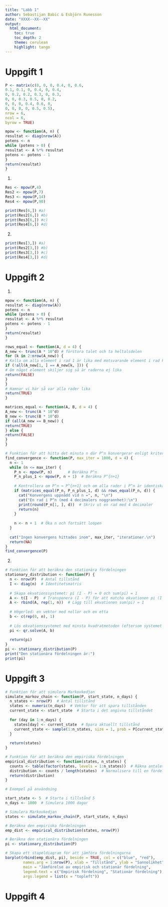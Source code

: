 ```yaml
---
title: "Labb 1"
author: Sebastijan Babic & Esbjörn Runesson
date: "XXXX--XX--XX"
output: 
  html_document:
    toc: true                
    toc_depth: 2             
    theme: cerulean          
    highlight: tango         
---
```


# Uppgift 1

```r
P <- matrix(c(0, 0, 0, 0.4, 0, 0.6,
0.1, 0.1, 0, 0.4, 0, 0.4,
0, 0.2, 0.2, 0.3, 0, 0.3,
0, 0, 0.3, 0.5, 0, 0.2,
0, 0, 0, 0.4, 0.6, 0,
0, 0, 0, 0, 0.5, 0.5),
nrow = 6,
ncol = 6,
byrow = TRUE)

mpow <- function(A, n) {
resultat <- diag(nrow(A))
potens <- n
while (potens > 0) {
resultat <- A %*% resultat
potens <- potens - 1
}
return(resultat)
}
```


1)

```r

Res <- mpow(P,4)
Res2 <- mpow(P,7)
Res3 <- mpow(P,14)
Res4 <- mpow(P,90)

print(Res[6,]) #a)
print(Res2[6,]) #b)
print(Res3[6,]) #c)
print(Res4[6,]) #d)
```

2)

```r
print(Res[3,]) #a)
print(Res2[3,]) #b)
print(Res3[3,]) #c)
print(Res4[3,]) #d)
```



# Uppgift 2

1)

```r
mpow <- function(A, n) {
resultat <- diag(nrow(A))
potens <- n
while (potens > 0) {
resultat <- A %*% resultat
potens <- potens - 1
}
return(resultat)
}

rows_equal <- function(A, d = 4) {
A_new <- trunc(A * 10^d) # förstora talet och ta heltalsdelen
for (k in 2:nrow(A_new)) {
# Kolla om alla element i rad 1 är lika med motsvarande element i rad k
if (!all(A_new[1, ] == A_new[k, ])) {
# Om något element skiljer sig så är raderna ej lika
return(FALSE)
}
}
# Hamnar vi här så var alla rader lika
return(TRUE)
}

matrices_equal <- function(A, B, d = 4) {
A_new <- trunc(A * 10^d)
B_new <- trunc(B * 10^d)
if (all(A_new == B_new)) {
return(TRUE)
} else {
return(FALSE)
}
}

# Funktion för att hitta det minsta n där P^n konvergerar enligt kriterierna
find_convergence <- function(P, max_iter = 1000, d = 4) {
  n <- 1
  while (n <= max_iter) {
    P_n <- mpow(P, n)       # Beräkna P^n
    P_n_plus_1 <- mpow(P, n + 1)  # Beräkna P^{n+1}
    
    # Kontrollera om P^n ≈ P^{n+1} och om alla rader i P^n är identiska
    if (matrices_equal(P_n, P_n_plus_1, d) && rows_equal(P_n, d)) {
      cat("Konvergens uppnådd vid n =", n, "\n")
      cat("En rad i P^n (med 4 decimalers noggrannhet):\n")
      print(round(P_n[1, ], d))  # Skriv ut en rad med 4 decimaler
      return(n)
    }
    
    n <- n + 1  # Öka n och fortsätt loopen
  }
  
  cat("Ingen konvergens hittades inom", max_iter, "iterationer.\n")
  return(NA)
}
find_convergence(P)
```

2)

```r
# Funktion för att beräkna den stationära fördelningen
stationary_distribution <- function(P) {
  n <- nrow(P)  # Antal tillstånd
  I <- diag(n)  # Identitetsmatris
  
  # Skapa ekvationssystemet: pi (I - P) = 0 och sum(pi) = 1
  A <- t(I - P)  # Transponera (I - P) för att matcha ekvationen pi (I - P) = 0
  A <- rbind(A, rep(1, n))  # Lägg till ekvationen sum(pi) = 1
  
  # Högerled: en vektor med nollor och en etta
  b <- c(rep(0, n), 1)
  
  # Lös ekvationssystemet med minsta kvadratmetoden (eftersom systemet är överbestämt)
  pi <- qr.solve(A, b)
  
  return(pi)
}
pi <- stationary_distribution(P)
print("Den stationära fördelningen är:")
print(pi)
```


# Uppgift 3


```r
# Funktion för att simulera Markovkedjan
simulate_markov_chain <- function(P, start_state, n_days) {
  n_states <- nrow(P)  # Antal tillstånd
  states <- numeric(n_days)  # Vektor för att spara tillstånden
  current_state <- start_state  # Starta i det angivna tillståndet
  
  for (day in 1:n_days) {
    states[day] <- current_state  # Spara aktuellt tillstånd
    current_state <- sample(1:n_states, size = 1, prob = P[current_state, ])  # Simulera övergång
  }
  
  return(states)
}

# Funktion för att beräkna den empiriska fördelningen
empirical_distribution <- function(states, n_states) {
  counts <- table(factor(states, levels = 1:n_states))  # Räkna antalet dagar i varje tillstånd
  distribution <- counts / length(states)  # Normalisera till en fördelning
  return(distribution)
}

# Exempel på användning

start_state <- 5  # Starta i tillstånd 5
n_days <- 1000  # Simulera 1000 dagar

# Simulera Markovkedjan
states <- simulate_markov_chain(P, start_state, n_days)

# Beräkna den empiriska fördelningen
emp_dist <- empirical_distribution(states, nrow(P))

# Beräkna den stationära fördelningen
pi <- stationary_distribution(P)

# Skapa ett stapeldiagram för att jämföra fördelningarna
barplot(rbind(emp_dist, pi), beside = TRUE, col = c("blue", "red"),
        names.arg = 1:nrow(P), xlab = "Tillstånd", ylab = "Sannolikhet",
        main = "Jämförelse av empirisk och stationär fördelning",
        legend.text = c("Empirisk fördelning", "Stationär fördelning"),
        args.legend = list(x = "topleft"))
```


# Uppgift 4
